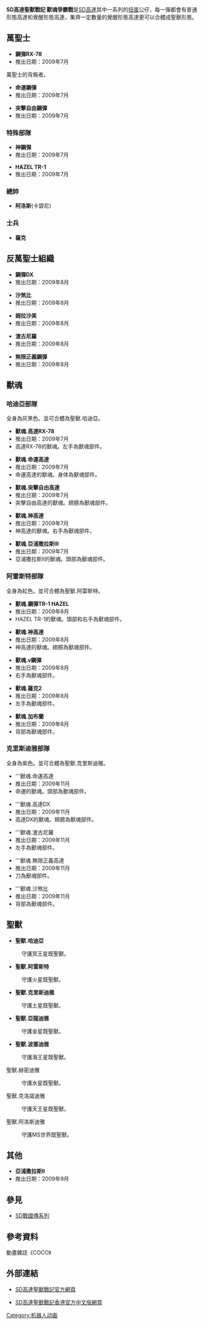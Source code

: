{{noteTA
|1=zh-hans:高达;zh-hk:高達;zh-tw:鋼彈;
}}
{{Infobox animanga/Headerofja
|title= SD高達聖獸戰記 獸魂爭霸戰
|image= 
|size= 
|caption= 
|japanese= 
|english= 
|kana= 
|romaji= 
|genre= [[機器人漫畫|機器人漫畫]]
}}
{{Infobox animanga/Footerofja}}

'''SD高達聖獸戰記 獸魂爭霸戰'''是[[SD高達|SD高達]]其中一系列的[[扭蛋|扭蛋]]公仔，每一彈都會有普通形態高達和覺醒形態高達，集齊一定數量的覺醒形態高達更可以合體成聖獸形態。

==萬聖士==
*'''鋼彈RX-78'''
*推出日期：2009年7月
萬聖士的背叛者。

*'''命運鋼彈'''
*推出日期：2009年7月

*'''突擊自由鋼彈'''
*推出日期：2009年7月

=== 特殊部隊 ===
*'''神鋼彈'''
*推出日期：2009年7月

*'''HAZEL TR-1'''
*推出日期：2009年7月
=== 總帥 ===
*'''阿洛斯'''(卡碧尼)

=== 士兵 ===
*'''薩克'''

== 反萬聖士組織 ==

*'''鋼彈DX'''
*推出日期：2009年8月

*'''沙煞比'''
*推出日期：2009年8月

*'''姆拉沙美'''
*推出日期：2009年8月

*'''渣古尼羅'''
*推出日期：2009年8月

*'''無限正義鋼彈'''
*推出日期：2009年8月

== 獸魂 ==
=== 哈迪亞部隊 ===
全身為灰黑色。並可合體為聖獸.哈迪亞。
*'''獸魂.高達RX-78'''
*推出日期：2009年7月
*高達RX-78的獸魂。左手為獸魂部件。

*'''獸魂.命運高達'''
*推出日期：2009年7月
*命運高達的獸魂。身体為獸魂部件。

*'''獸魂.突擊自由高達'''
*推出日期：2009年7月
*突擊自由高達的獸魂。翅膀為獸魂部件。

*'''獸魂.神高達'''
*推出日期：2009年7月
*神高達的獸魂。右手為獸魂部件。

*'''獸魂.亞浦撒拉斯III'''
*推出日期：2009年7月
*亞浦撒拉斯II的獸魂。頭部為獸魂部件。

=== 阿雷斯特部隊 ===
全身為紅色。並可合體為聖獸.阿雷斯特。
*'''獸魂.鋼彈TR-1 HAZEL'''
*推出日期：2009年8月 
*HAZEL TR-1的獸魂。頭部和右手為獸魂部件。

*'''獸魂.神高達'''
*推出日期：2009年8月
*神高達的獸魂。翅膀為獸魂部件。

*'''獸魂.v鋼彈'''
*推出日期：2009年8月 
*右手為獸魂部件。

*'''獸魂.薩克2'''
*推出日期：2009年8月 
*左手為獸魂部件。

*'''獸魂.加布蘭'''
*推出日期：2009年8月 
*背部為獸魂部件。

===克里斯迪雅部隊===

全身為紫色。並可合體為聖獸.克里斯迪雅。
*'''獸魂.命運高達
*推出日期：2009年11月 
*命運的獸魂。頭部為獸魂部件。

*'''獸魂.高達DX
*推出日期：2009年11月
*高達DX的獸魂。翅膀為獸魂部件。

*'''獸魂.渣古尼羅
*推出日期：2009年11月 
*左手為獸魂部件。

*'''獸魂.無限正義高達
*推出日期：2009年11月 
*刀為獸魂部件。

*'''獸魂.沙煞比
*推出日期：2009年11月 
*背部為獸魂部件。

== 聖獸 ==

*'''聖獸.哈迪亞'''
:守護冥王星既聖獸。

*'''聖獸.阿雷斯特'''
:守護火星既聖獸。

*'''聖獸.克里斯迪雅'''
:守護土星既聖獸。

*'''聖獸.亞龍迪雅'''
:守護金星既聖獸。

*'''聖獸.波塞迪雅'''
:守護海王星既聖獸。

聖獸.赫密迪雅
:守護水星既聖獸。

聖獸.克洛諾迪雅
:守護天王星既聖獸。

聖獸.阿洛斯迪雅
:守護MS世界既聖獸。

== 其他 ==
*'''亞浦撒拉斯II'''
*推出日期：2009年9月

== 參見 ==
*[[SD戰國傳系列|SD戰國傳系列]] 

== 參考資料 ==
動畫雜誌《COCO》 

== 外部連結 ==
*{{ja icon}} [http://www.sdgundam-bind.jp/index2.html SD高達聖獸戰記官方網頁]{{Wayback|url=http://www.sdgundam-bind.jp/index2.html |date=20090714194359 }}

*[https://web.archive.org/web/20090915183252/http://www.bandai-asia.com/gundam-bind/ SD高達聖獸戰記香港官方中文版網頁]
[[Category:机器人动画|Category:机器人动画]]